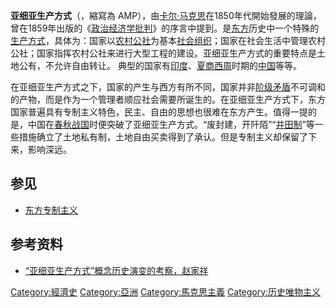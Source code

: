 '''亚细亚生产方式'''（{{lang-en|Asiatic mode of production}}，縮寫為 AMP），由[[卡尔·马克思|卡尔·马克思]]在1850年代開始發展的理論，曾在1859年出版的《[[政治经济学批判|政治经济学批判]]》的序言中提到。是[[东方|东方]]历史中一个特殊的[[生产方式|生产方式]]，具体为：国家以[[农村公社|农村公社]]为基本[[社会组织|社会组织]]；国家在社会生活中管理农村公社；国家指挥农村公社来进行大型工程的建设。亚细亚生产方式的重要特点是土地公有，不允许自由转让。
典型的国家有[[印度|印度]]、[[夏朝|夏]][[商朝|商]][[西周|西周]]时期的[[中国|中国]]等等。

在亚细亚生产方式之下，国家的产生与西方有所不同，国家并非[[阶级矛盾|阶级矛盾]]不可调和的产物，而是作为一个管理者顺应社会需要所诞生的。在亚细亚生产方式下，东方国家普遍具有专制主义特色，民主、自由的思想也很难在东方产生。值得一提的是，中国在[[春秋战国|春秋战国]]时便突破了亚细亚生产方式。“废封建，开阡陌”“[[井田制|井田制]]”等一些措施确立了土地私有制，土地自由买卖得到了承认。但是专制主义却保留了下来，影响深远。

== 参见 ==
* [[东方专制主义|东方专制主义]]

== 参考资料 ==
* [https://archive.is/20130629000512/http://www.dic123.com/A/F/F4/F48_115497.html “亚细亚生产方式”概念历史演变的考察，赵家祥]

{{Authority control}}
[[Category:經濟史|Category:經濟史]]
[[Category:亞洲|Category:亞洲]]
[[Category:馬克思主義|Category:馬克思主義]]
[[Category:历史唯物主义|Category:历史唯物主义]]